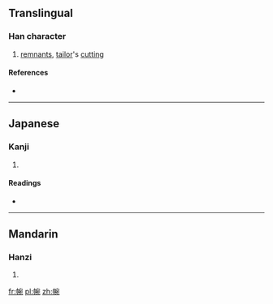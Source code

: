 ==Translingual==

===Han character===
{{Han char|rn=50|rad=巾|as=08|sn=11|four=|canj=中月十弓山 (LBJNU)|ids=⿰[[巾]][[宛]]}}

# [[remnant]]s, [[tailor]]'s [[cutting]]

====References====
* {{Han ref|kx=0333.050|dkj=08949|dj=0639.070|hdz=10745.220|uh=5E35|ud=24117}}

----

==Japanese==

===Kanji===
{{ja-kanji|grade=|rs=巾08}}

# {{defn|lang=ja|sort=巾08}}

====Readings====
* {{ja-readings|on=[[わん]] (wan), [[えん]] (en), [[おん]] (on)|kun=[[たちあまりのきれ]] (tachiamarinokire)}}

----

==Mandarin==

===Hanzi===
{{cmn-hanzi|pin=[[wān]] ([[wan1]]), [[jià]] ([[jia4]])|wg=wan<sup>1</sup>, chia<sup>4</sup>}}

# {{defn|lang=cmn|sort=巾08}}

[[fr:帵]]
[[pl:帵]]
[[zh:帵]]